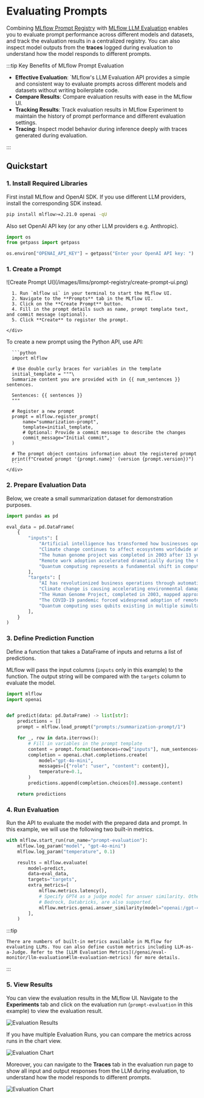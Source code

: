
# Evaluating Prompts

Combining [MLflow Prompt Registry](/genai/prompt-version-mgmt/prompt-registry) with [MLflow LLM Evaluation](/genai/eval-monitor) enables you to evaluate prompt performance across different models and datasets, and track the evaluation results in a centralized registry. You can also inspect model outputs from the **traces** logged during evaluation to understand how the model responds to different prompts.


:::tip Key Benefits of MLflow Prompt Evaluation

- **Effective Evaluation**: `MLflow's LLM Evaluation API provides a simple and consistent way to evaluate prompts across different models and datasets without writing boilerplate code.
- **Compare Results**: Compare evaluation results with ease in the MLflow UI.
- **Tracking Results**: Track evaluation results in MLflow Experiment to maintain the history of prompt performance and different evaluation settings.
- **Tracing**: Inspect model behavior during inference deeply with traces generated during evaluation.

:::

## Quickstart

### 1. Install Required Libraries

First install MLflow and OpenAI SDK. If you use different LLM providers, install the corresponding SDK instead.

```bash
pip install mlflow>=2.21.0 openai -qU
```

Also set OpenAI API key (or any other LLM providers e.g. Anthropic).

```python
import os
from getpass import getpass

os.environ["OPENAI_API_KEY"] = getpass("Enter your OpenAI API key: ")
```

### 1. Create a Prompt

<Tabs>
  <TabItem value="ui" label="UI" default>
    <div class="flex-column">
      <div style={{ width: "70%", margin: "20px" }}>
        ![Create Prompt UI](/images/llms/prompt-registry/create-prompt-ui.png)
      </div>

      1. Run `mlflow ui` in your terminal to start the MLflow UI.
      2. Navigate to the **Prompts** tab in the MLflow UI.
      3. Click on the **Create Prompt** button.
      4. Fill in the prompt details such as name, prompt template text, and commit message (optional).
      5. Click **Create** to register the prompt.

    </div>
  </TabItem>
  <TabItem value="python" label="Python" default>
    <div class="flex-column">
      To create a new prompt using the Python API, use <APILink fn="mlflow.register_prompt" /> API:

      ```python
      import mlflow

      # Use double curly braces for variables in the template
      initial_template = """\
      Summarize content you are provided with in {{ num_sentences }} sentences.

      Sentences: {{ sentences }}
      """

      # Register a new prompt
      prompt = mlflow.register_prompt(
          name="summarization-prompt",
          template=initial_template,
          # Optional: Provide a commit message to describe the changes
          commit_message="Initial commit",
      )

      # The prompt object contains information about the registered prompt
      print(f"Created prompt '{prompt.name}' (version {prompt.version})")
      ```
    </div>
  </TabItem>
</Tabs>

### 2. Prepare Evaluation Data

Below, we create a small summarization dataset for demonstration purposes.

```python
import pandas as pd

eval_data = pd.DataFrame(
    {
        "inputs": [
            "Artificial intelligence has transformed how businesses operate in the 21st century. Companies are leveraging AI for everything from customer service to supply chain optimization. The technology enables automation of routine tasks, freeing human workers for more creative endeavors. However, concerns about job displacement and ethical implications remain significant. Many experts argue that AI will ultimately create more jobs than it eliminates, though the transition may be challenging.",
            "Climate change continues to affect ecosystems worldwide at an alarming rate. Rising global temperatures have led to more frequent extreme weather events including hurricanes, floods, and wildfires. Polar ice caps are melting faster than predicted, contributing to sea level rise that threatens coastal communities. Scientists warn that without immediate and dramatic reductions in greenhouse gas emissions, many of these changes may become irreversible. International cooperation remains essential but politically challenging.",
            "The human genome project was completed in 2003 after 13 years of international collaborative research. It successfully mapped all of the genes of the human genome, approximately 20,000-25,000 genes in total. The project cost nearly $3 billion but has enabled countless medical advances and spawned new fields like pharmacogenomics. The knowledge gained has dramatically improved our understanding of genetic diseases and opened pathways to personalized medicine. Today, a complete human genome can be sequenced in under a day for about $1,000.",
            "Remote work adoption accelerated dramatically during the COVID-19 pandemic. Organizations that had previously resisted flexible work arrangements were forced to implement digital collaboration tools and virtual workflows. Many companies reported surprising productivity gains, though concerns about company culture and collaboration persisted. After the pandemic, a hybrid model emerged as the preferred approach for many businesses, combining in-office and remote work. This shift has profound implications for urban planning, commercial real estate, and work-life balance.",
            "Quantum computing represents a fundamental shift in computational capability. Unlike classical computers that use bits as either 0 or 1, quantum computers use quantum bits or qubits that can exist in multiple states simultaneously. This property, known as superposition, theoretically allows quantum computers to solve certain problems exponentially faster than classical computers. Major technology companies and governments are investing billions in quantum research. Fields like cryptography, material science, and drug discovery are expected to be revolutionized once quantum computers reach practical scale.",
        ],
        "targets": [
            "AI has revolutionized business operations through automation and optimization, though ethical concerns about job displacement persist alongside predictions that AI will ultimately create more employment opportunities than it eliminates.",
            "Climate change is causing accelerating environmental damage through extreme weather events and melting ice caps, with scientists warning that without immediate reduction in greenhouse gas emissions, many changes may become irreversible.",
            "The Human Genome Project, completed in 2003, mapped approximately 20,000-25,000 human genes at a cost of $3 billion, enabling medical advances, improving understanding of genetic diseases, and establishing the foundation for personalized medicine.",
            "The COVID-19 pandemic forced widespread adoption of remote work, revealing unexpected productivity benefits despite collaboration challenges, and resulting in a hybrid work model that impacts urban planning, real estate, and work-life balance.",
            "Quantum computing uses qubits existing in multiple simultaneous states to potentially solve certain problems exponentially faster than classical computers, with major investment from tech companies and governments anticipating revolutionary applications in cryptography, materials science, and pharmaceutical research.",
        ],
    }
)
```

### 3. Define Prediction Function

Define a function that takes a DataFrame of inputs and returns a list of predictions.

MLflow will pass the input columns (`inputs` only in this example) to the function. The output string will be compared with the `targets` column to evaluate the model.

```python
import mlflow
import openai


def predict(data: pd.DataFrame) -> list[str]:
    predictions = []
    prompt = mlflow.load_prompt("prompts:/summarization-prompt/1")

    for _, row in data.iterrows():
        # Fill in variables in the prompt template
        content = prompt.format(sentences=row["inputs"], num_sentences=1)
        completion = openai.chat.completions.create(
            model="gpt-4o-mini",
            messages=[{"role": "user", "content": content}],
            temperature=0.1,
        )
        predictions.append(completion.choices[0].message.content)

    return predictions
```

### 4. Run Evaluation

Run the <APILink fn="mlflow.evaluate" /> API to evaluate the model with the prepared data and prompt. In this example, we will use the following two built-in metrics.

```python
with mlflow.start_run(run_name="prompt-evaluation"):
    mlflow.log_param("model", "gpt-4o-mini")
    mlflow.log_param("temperature", 0.1)

    results = mlflow.evaluate(
        model=predict,
        data=eval_data,
        targets="targets",
        extra_metrics=[
            mlflow.metrics.latency(),
            # Specify GPT4 as a judge model for answer similarity. Other models such as Anthropic,
            # Bedrock, Databricks, are also supported.
            mlflow.metrics.genai.answer_similarity(model="openai:/gpt-4"),
        ],
    )
```

:::tip

    There are numbers of built-in metrics available in MLflow for evaluating LLMs. You can also define custom metrics including LLM-as-a-Judge. Refer to the [LLM Evaluation Metrics](/genai/eval-monitor/llm-evaluation#llm-evaluation-metrics) for more details.

:::

### 5. View Results

You can view the evaluation results in the MLflow UI. Navigate to the **Experiments** tab and click on the evaluation run (`prompt-evaluation` in this example) to view the evaluation result.

![Evaluation Results](/images/llms/prompt-registry/prompt-evaluation-result.png)

If you have multiple Evaluation Runs, you can compare the metrics across runs in the chart view.

![Evaluation Chart](/images/llms/prompt-registry/prompt-evaluation-chart.png)

Moreover, you can navigate to the **Traces** tab in the evaluation run page to show all input and output responses from the LLM during evaluation, to understand how the model responds to different prompts.

![Evaluation Chart](/images/llms/prompt-registry/prompt-evaluation-trace.png)